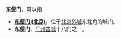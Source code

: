 '''东便门'''，可以指：
*'''[[东便门_(北京)|东便门 (北京)]]'''，位于[[北京外城|北京外城]]东北角的城门。
*'''东便门'''，[[广州古城|广州古城]]十八门之一。

{{Disambig|Cat=城门消歧义}}